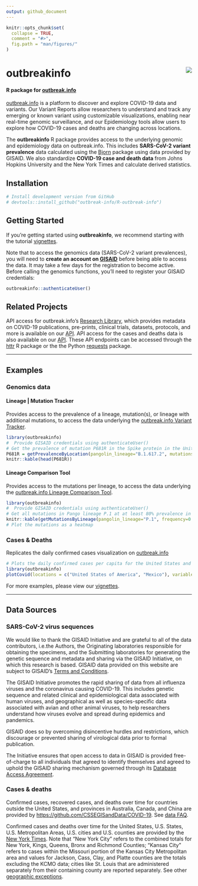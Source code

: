 ```yaml
---
output: github_document
---
```


<!-- README.md is generated from README.Rmd. Please edit that file -->

```r
knitr::opts_chunk$set(
  collapse = TRUE,
  comment = "#>",
  fig.path = "man/figures/"
)
```

# outbreakinfo <img src="man/figures/logo.png" align="right" />
#### R package for [outbreak.info](https://outbreak.info)

[outbreak.info](https://outbreak.info) is a platform to discover and explore
COVID-19 data and variants. Our Variant Reports allow researchers to
understand and track any emerging or known variant using customizable
visualizations, enabling near real-time genomic surveillance, and our
Epidemiology tools allow users to explore how COVID-19 cases and deaths are
changing across locations.

The **outbreakinfo** R package provides access to the underlying genomic
and epidemiology data on outbreak.info. This includes **SARS-CoV-2 variant prevalence**
data calculated using the [Bjorn](https://github.com/andersen-lab/bjorn/)
package using data provided by GISAID. We also standardize **COVID-19 case and death data**
from Johns Hopkins University and the New York Times and calculate derived statistics.


## Installation
```r
# Install development version from GitHub
# devtools::install_github("outbreak-info/R-outbreak-info")
```

## Getting Started
If you're getting started using **outbreakinfo**, we recommend starting with the tutorial [vignettes](https://outbreak-info.github.io/R-outbreak-info/docs/articles/index.html).

Note that to access the genomics data (SARS-CoV-2 variant prevalences), you will
need to **create an account on [GISAID](https://www.gisaid.org/registration/register/)**
before being able to access the data. It may take a few days for the registration to become active.
Before calling the genomics functions, you'll need to register your GISAID credentials:
```r
outbreakinfo::authenticateUser()
```


## Related Projects
API access for outbreak.info's [Research Library](https://outbreak.info/resources), which provides metadata on COVID-19 publications, pre-prints, clinical trials, datasets, protocols, and more is available on our [API](https://api.outbreak.info/try/resources). API access for the cases and deaths data is also available on our [API](https://api.outbreak.info/try/covid19). These API endpoints can be accessed through the [httr](https://httr.r-lib.org/) R package or the the Python [requests](https://docs.python-requests.org/en/latest/) package.

---

## Examples
### Genomics data

#### Lineage | Mutation Tracker
Provides access to the prevalence of a lineage, mutation(s), or lineage with
additional mutations, to access the data underlying the
[outbreak.info Variant Tracker](https://outbreak.info/situation-reports?muts=S%3AP681R).
``` r
library(outbreakinfo)
#  Provide GISAID credentials using authenticateUser()
# Get the prevalence of mutation P681R in the Spike protein in the United States over time.
P681R = getPrevalenceByLocation(pangolin_lineage="B.1.617.2", mutations = c("S:P681R"), location = "Brazil")
knitr::kable(head(P681R))

```
#### Lineage Comparison Tool
Provides access to the mutations per lineage, to access the data underlying the
[outbreak.info Lineage Comparison Tool](https://outbreak.info/compare-lineages?pango=P.1&gene=ORF1a&gene=ORF1b&gene=S&gene=E&gene=ORF3a&gene=M&gene=ORF10&gene=N&gene=ORF8&gene=ORF7b&gene=ORF7a&gene=ORF6&threshold=80&dark=true).
``` r
library(outbreakinfo)
#  Provide GISAID credentials using authenticateUser()
# Get all mutations in Pango lineage P.1 at at least 80% prevalence in all P.1 sequences.
knitr::kable(getMutationsByLineage(pangolin_lineage="P.1", frequency=0.8))
# Plot the mutations as a heatmap

```
### Cases & Deaths
Replicates the daily confirmed cases visualization on [outbreak.info](https://outbreak.info/epidemiology?location=USA%3BMEX&log=false&variable=confirmed_rolling&xVariable=date&fixedY=false&percapita=true)
```r
# Plots the daily confirmed cases per capita for the United States and Mexico.
library(outbreakinfo)
plotCovid(locations = c("United States of America", "Mexico"), variable = "confirmed_rolling_per_100k")
```


For more examples, please view our [vignettes](https://outbreak-info.github.io/R-outbreak-info/docs/articles/index.html).

----

## Data Sources
### SARS-CoV-2 virus sequences
We would like to thank the GISAID Initiative and are grateful to all of the data contributors, i.e.the Authors, the Originating laboratories responsible for obtaining the specimens, and the Submitting laboratories for generating the genetic sequence and metadata and sharing via the GISAID Initiative, on which this research is based. GISAID data provided on this website are subject to GISAID’s [Terms and Conditions](https://www.gisaid.org/registration/terms-of-use/).

The GISAID Initiative promotes the rapid sharing of data from all influenza viruses and the coronavirus causing COVID-19. This includes genetic sequence and related clinical and epidemiological data associated with human viruses, and geographical as well as species-specific data associated with avian and other animal viruses, to help researchers understand how viruses evolve and spread during epidemics and pandemics.

GISAID does so by overcoming disincentive hurdles and restrictions, which discourage or prevented sharing of virological data prior to formal publication.

The Initiative ensures that open access to data in GISAID is provided free-of-charge to all individuals that agreed to identify themselves and agreed to uphold the GISAID sharing mechanism governed through its [Database Access Agreement](https://www.gisaid.org/registration/terms-of-use/).

### Cases & deaths
Confirmed cases, recovered cases, and deaths over time for countries outside the United States, and provinces in Australia, Canada, and China are provided by [https://github.com/CSSEGISandData/COVID-19](Johns Hopkins University Center for Systems Science and Engineering). See [data FAQ](https://systems.jhu.edu/research/public-health/2019-ncov-map-faqs/).

Confirmed cases and deaths over time for the United States, U.S. States, U.S. Metropolitan Areas, U.S. cities and U.S. counties are provided by the [New York Times](https://github.com/nytimes/covid-19-data). Note that "New York City" refers to the combined totals for New York, Kings, Queens, Bronx and Richmond Counties; "Kansas City" refers to cases within the Missouri portion of the Kansas City Metropolitan area and values for Jackson, Cass, Clay, and Platte counties are the totals excluding the KCMO data; cities like St. Louis that are administered separately from their containing county are reported separately. See other [geographic exceptions](https://github.com/nytimes/covid-19-data#geographic-exceptions).
